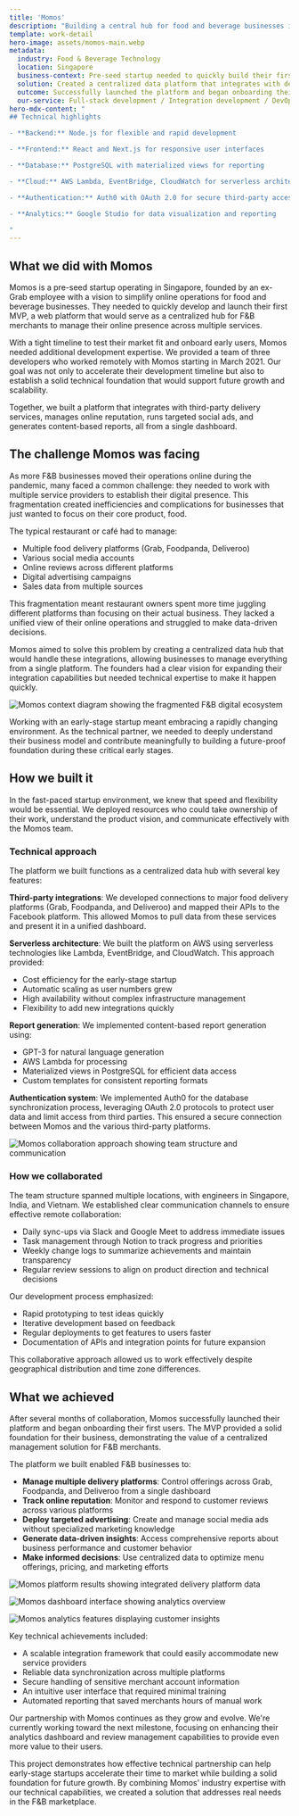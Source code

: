 ```yaml
---
title: 'Momos'
description: "Building a central hub for food and beverage businesses in Singapore"
template: work-detail
hero-image: assets/momos-main.webp
metadata:
  industry: Food & Beverage Technology
  location: Singapore
  business-context: Pre-seed startup needed to quickly build their first MVP to test market fit
  solution: Created a centralized data platform that integrates with delivery services and provides analytics
  outcome: Successfully launched the platform and began onboarding their first users
  our-service: Full-stack development / Integration development / DevOps
hero-mdx-content: "
## Technical highlights

- **Backend:** Node.js for flexible and rapid development

- **Frontend:** React and Next.js for responsive user interfaces

- **Database:** PostgreSQL with materialized views for reporting

- **Cloud:** AWS Lambda, EventBridge, CloudWatch for serverless architecture

- **Authentication:** Auth0 with OAuth 2.0 for secure third-party access

- **Analytics:** Google Studio for data visualization and reporting

"
---
```

## What we did with Momos

Momos is a pre-seed startup operating in Singapore, founded by an ex-Grab employee with a vision to simplify online operations for food and beverage businesses. They needed to quickly develop and launch their first MVP, a web platform that would serve as a centralized hub for F&B merchants to manage their online presence across multiple services.

With a tight timeline to test their market fit and onboard early users, Momos needed additional development expertise. We provided a team of three developers who worked remotely with Momos starting in March 2021. Our goal was not only to accelerate their development timeline but also to establish a solid technical foundation that would support future growth and scalability.

Together, we built a platform that integrates with third-party delivery services, manages online reputation, runs targeted social ads, and generates content-based reports, all from a single dashboard.

## The challenge Momos was facing

As more F&B businesses moved their operations online during the pandemic, many faced a common challenge: they needed to work with multiple service providers to establish their digital presence. This fragmentation created inefficiencies and complications for businesses that just wanted to focus on their core product, food.

The typical restaurant or café had to manage:

- Multiple food delivery platforms (Grab, Foodpanda, Deliveroo)
- Various social media accounts
- Online reviews across different platforms
- Digital advertising campaigns
- Sales data from multiple sources

This fragmentation meant restaurant owners spent more time juggling different platforms than focusing on their actual business. They lacked a unified view of their online operations and struggled to make data-driven decisions.

Momos aimed to solve this problem by creating a centralized data hub that would handle these integrations, allowing businesses to manage everything from a single platform. The founders had a clear vision for expanding their integration capabilities but needed technical expertise to make it happen quickly.

![Momos context diagram showing the fragmented F&B digital ecosystem](assets/momos-context.webp)

Working with an early-stage startup meant embracing a rapidly changing environment. As the technical partner, we needed to deeply understand their business model and contribute meaningfully to building a future-proof foundation during these critical early stages.

## How we built it

In the fast-paced startup environment, we knew that speed and flexibility would be essential. We deployed resources who could take ownership of their work, understand the product vision, and communicate effectively with the Momos team.

### Technical approach

The platform we built functions as a centralized data hub with several key features:

**Third-party integrations**: We developed connections to major food delivery platforms (Grab, Foodpanda, and Deliveroo) and mapped their APIs to the Facebook platform. This allowed Momos to pull data from these services and present it in a unified dashboard.

**Serverless architecture**: We built the platform on AWS using serverless technologies like Lambda, EventBridge, and CloudWatch. This approach provided:

- Cost efficiency for the early-stage startup
- Automatic scaling as user numbers grew
- High availability without complex infrastructure management
- Flexibility to add new integrations quickly

**Report generation**: We implemented content-based report generation using:

- GPT-3 for natural language generation
- AWS Lambda for processing
- Materialized views in PostgreSQL for efficient data access
- Custom templates for consistent reporting formats

**Authentication system**: We implemented Auth0 for the database synchronization process, leveraging OAuth 2.0 protocols to protect user data and limit access from third parties. This ensured a secure connection between Momos and the various third-party platforms.

![Momos collaboration approach showing team structure and communication](assets/momos-collaboration.webp)

### How we collaborated

The team structure spanned multiple locations, with engineers in Singapore, India, and Vietnam. We established clear communication channels to ensure effective remote collaboration:

- Daily sync-ups via Slack and Google Meet to address immediate issues
- Task management through Notion to track progress and priorities
- Weekly change logs to summarize achievements and maintain transparency
- Regular review sessions to align on product direction and technical decisions

Our development process emphasized:

- Rapid prototyping to test ideas quickly
- Iterative development based on feedback
- Regular deployments to get features to users faster
- Documentation of APIs and integration points for future expansion

This collaborative approach allowed us to work effectively despite geographical distribution and time zone differences.

## What we achieved

After several months of collaboration, Momos successfully launched their platform and began onboarding their first users. The MVP provided a solid foundation for their business, demonstrating the value of a centralized management solution for F&B merchants.

The platform we built enabled F&B businesses to:

- **Manage multiple delivery platforms**: Control offerings across Grab, Foodpanda, and Deliveroo from a single dashboard
- **Track online reputation**: Monitor and respond to customer reviews across various platforms
- **Deploy targeted advertising**: Create and manage social media ads without specialized marketing knowledge
- **Generate data-driven insights**: Access comprehensive reports about business performance and customer behavior
- **Make informed decisions**: Use centralized data to optimize menu offerings, pricing, and marketing efforts

![Momos platform results showing integrated delivery platform data](assets/momos-result1.webp)

![Momos dashboard interface showing analytics overview](assets/momos-result2.webp)

![Momos analytics features displaying customer insights](assets/momos-result3.webp)

Key technical achievements included:

- A scalable integration framework that could easily accommodate new service providers
- Reliable data synchronization across multiple platforms
- Secure handling of sensitive merchant account information
- An intuitive user interface that required minimal training
- Automated reporting that saved merchants hours of manual work

Our partnership with Momos continues as they grow and evolve. We're currently working toward the next milestone, focusing on enhancing their analytics dashboard and review management capabilities to provide even more value to their users.

This project demonstrates how effective technical partnership can help early-stage startups accelerate their time to market while building a solid foundation for future growth. By combining Momos' industry expertise with our technical capabilities, we created a solution that addresses real needs in the F&B marketplace.